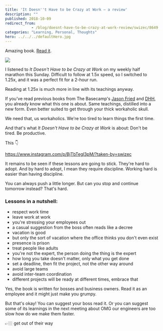 ```yaml
---
title: 'It Doesn''t Have to be Crazy at Work – a review'
description: ""
published: 2018-10-09
redirect_from: 
            - /blog/doesnt-have-to-be-crazy-at-work-review/swizec/8649
categories: "Learning, Personal, Thoughts"
hero: ../../../defaultHero.jpg
---
```

<!-- wp:paragraph -->

Amazing book. [Read it](https://www.amazon.com/gp/product/0062874780?pf_rd_p=d1f45e03-8b73-4c9a-9beb-4819111bef9a&pf_rd_r=KFQYFMZE934FR9V1VT5T).

<!-- /wp:paragraph -->

<!-- wp:image {"id":8656,"align":"center","width":800,"height":1208,"linkDestination":"custom"} -->

[![](./img/blog-wp-content-uploads-2018-10-81nvF-p7odL.jpg)](https://www.amazon.com/gp/product/0062874780?pf_rd_p=d1f45e03-8b73-4c9a-9beb-4819111bef9a&pf_rd_r=KFQYFMZE934FR9V1VT5T)

<!-- /wp:image -->

I listened to _It Doesn&#x27;t Have to be Crazy at Work_ on my weekly half marathon this Sunday. Difficult to follow at 1.5x speed, so I switched to 1.25x, and it was a perfect fit for a 2-hour run.

Reading at 1.25x is much more in line with its teachings anyway.

If you&#x27;ve read previous books from The Basecamp&#x27;s [Jason Fried](twittertlink) and [DHH](twitter-link), you already know what this one is about. Same teachings, distilled into a new form. Even better suited to get through your thick workaholic skull.

We need that, us workaholics. We&#x27;re too tired to learn things the first time.

And that&#x27;s what _It Doesn&#x27;t Have to be Crazy at Work_ is about: Don&#x27;t be tired. Be productive.

This 👇

https://www.instagram.com/p/BjTbTegl3pM/?taken-by=swizec

It remains to be seen if these lessons are going to stick. They&#x27;re hard to adopt. And by hard to adopt, I mean they require discipline. Working hard is easier than having discipline.

You can always push a little longer. But can you stop and continue tomorrow instead? That&#x27;s hard.

### Lessons in a nutshell:

- respect work time
- leave work at work
- you&#x27;re stressing your employees out
- a casual suggestion from the boss often reads like a decree
- vacation is good
- but only the sort of vacation where the office thinks you don&#x27;t even exist
- presence is prison
- treat people like adults
- you&#x27;re not the expert, the person doing the thing is the expert
- how long you take doesn&#x27;t matter, only what you get done
- set a deadline, then fit the project, not the other way around
- avoid large teams
- avoid inter-team coordination
- different projects will be ready at different times, embrace that

Yes, the book is written for bosses and business owners. Read it as an employee and it might just make you grumpy.

But that&#x27;s okay! You can suggest your boss read it. Or you can suggest some of its learnings in the next meeting about OMG our engineers are too slow how do we make them faster.

👉🏼 get out of their way
